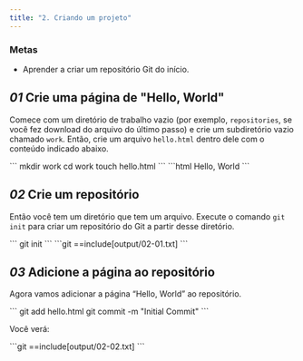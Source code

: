 ```yaml
---
title: "2. Criando um projeto"
---
```


### Metas

- Aprender a criar um repositório Git do início.

## _01_ Crie uma página de "Hello, World"

Comece com um diretório de trabalho vazio (por exemplo, `repositories`, se você fez download do arquivo do último passo) e crie um subdiretório vazio chamado `work`. Então, crie um arquivo `hello.html` dentro dele com o conteúdo indicado abaixo.

<Run>
```
mkdir work
cd work
touch hello.html
```
</Run>

<File file="hello.html">
```html
Hello, World
```
</File>

## _02_ Crie um repositório

Então você tem um diretório que tem um arquivo. Execute o comando `git init` para criar um repositório do Git a partir desse diretório.

<Run>
```
git init
```
</Run>

<Output>
```git
==include[output/02-01.txt]
```
</Output>

## _03_ Adicione a página ao repositório

Agora vamos adicionar a página “Hello, World” ao repositório.

<Run>
```
git add hello.html
git commit -m "Initial Commit"
```
</Run>

Você verá:

<Output>
```git
==include[output/02-02.txt]
```
</Output>
